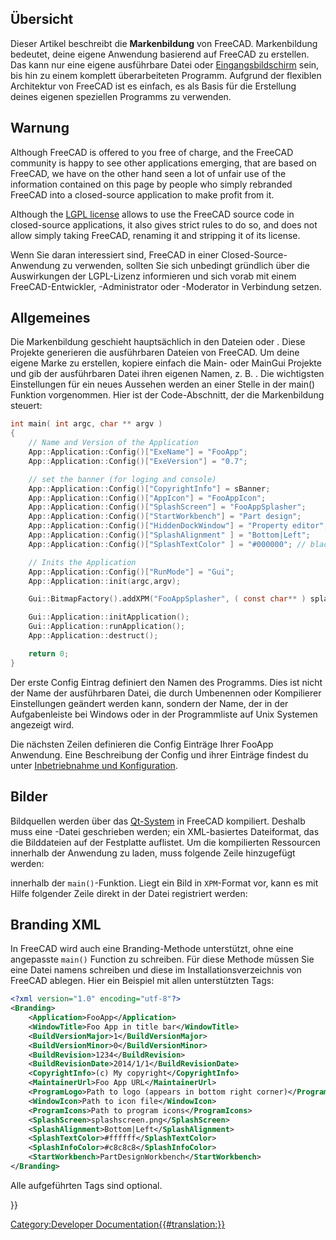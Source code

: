 <languages/>

{{Docnav/de
|[[Continuous_Integration/de|Kontinuierliche Integration]]
|[[Localisation/de|Lokalisierung]]
}}

{{TOCright}}

<span id="Overview"></span>
==Übersicht== 

Dieser Artikel beschreibt die '''Markenbildung''' von FreeCAD. Markenbildung bedeutet, deine eigene Anwendung basierend auf FreeCAD zu erstellen. Das kann nur eine eigene ausführbare Datei oder [[Splash screen/de|Eingangsbildschirm]] sein, bis hin zu einem komplett überarbeiteten Programm. Aufgrund der flexiblen Architektur von FreeCAD ist es einfach, es als Basis für die Erstellung deines eigenen speziellen Programms zu verwenden.

<span id="Warning"></span>
== Warnung ==

Although FreeCAD is offered to you free of charge, and the FreeCAD community is happy to see other applications emerging, that are based on FreeCAD, we have on the other hand seen a lot of unfair use of the information contained on this page by people who simply rebranded FreeCAD into a closed-source application to make profit from it.

Although the [[License|LGPL license]] allows to use the FreeCAD source code in closed-source applications, it also gives strict rules to do so, and does not allow simply taking FreeCAD, renaming it and stripping it of its license.

Wenn Sie daran interessiert sind, FreeCAD in einer Closed-Source-Anwendung zu verwenden, sollten Sie sich unbedingt gründlich über die Auswirkungen der LGPL-Lizenz informieren und sich vorab mit einem FreeCAD-Entwickler, -Administrator oder -Moderator in Verbindung setzen. 

<span id="General"></span>
== Allgemeines ==

Die Markenbildung geschieht hauptsächlich in den Dateien {{FileName|MainCmd.cpp}} oder {{FileName|MainGui.cpp}}. Diese Projekte generieren die ausführbaren Dateien von FreeCAD. Um deine eigene Marke zu erstellen, kopiere einfach die Main- oder MainGui Projekte und gib der ausführbaren Datei ihren eigenen Namen, z. B. {{FileName|FooApp.exe}}.
Die wichtigsten Einstellungen für ein neues Aussehen werden an einer Stelle in der main() Funktion vorgenommen. Hier ist der Code-Abschnitt, der die Markenbildung steuert:

<!-- WARNING Do not modify the <syntaxhighligh> tag because of "{}" or pipe characters "|" included in the source code of the macro -->
<syntaxhighlight lang="C">
int main( int argc, char ** argv )
{
    // Name and Version of the Application
    App::Application::Config()["ExeName"] = "FooApp";
    App::Application::Config()["ExeVersion"] = "0.7";

    // set the banner (for loging and console)
    App::Application::Config()["CopyrightInfo"] = sBanner;
    App::Application::Config()["AppIcon"] = "FooAppIcon";
    App::Application::Config()["SplashScreen"] = "FooAppSplasher";
    App::Application::Config()["StartWorkbench"] = "Part design";
    App::Application::Config()["HiddenDockWindow"] = "Property editor";
    App::Application::Config()["SplashAlignment" ] = "Bottom|Left";
    App::Application::Config()["SplashTextColor" ] = "#000000"; // black

    // Inits the Application 
    App::Application::Config()["RunMode"] = "Gui";
    App::Application::init(argc,argv);

    Gui::BitmapFactory().addXPM("FooAppSplasher", ( const char** ) splash_screen);

    Gui::Application::initApplication();
    Gui::Application::runApplication();
    App::Application::destruct();

    return 0;
}
</syntaxhighlight>

Der erste Config Eintrag definiert den Namen des Programms. Dies ist nicht der Name der ausführbaren Datei, die durch Umbenennen oder Kompilierer Einstellungen geändert werden kann, sondern der Name, der in der Aufgabenleiste bei Windows oder in der Programmliste auf Unix Systemen angezeigt wird.

Die nächsten Zeilen definieren die Config Einträge Ihrer FooApp Anwendung. Eine Beschreibung der Config und ihrer Einträge findest du unter [[Start up and Configuration/de|Inbetriebnahme und Konfiguration]].

<span id="Images"></span>
== Bilder ==

Bildquellen werden über das [https://doc.qt.io/qt-6/resources.html Qt-System] in FreeCAD kompiliert. Deshalb muss eine {{FileName|.qrc}}-Datei geschrieben werden; ein XML-basiertes Dateiformat, das die Bilddateien auf der Festplatte auflistet. Um die kompilierten Ressourcen innerhalb der Anwendung zu laden, muss folgende Zeile hinzugefügt werden:

{{Code|code=
Q_INIT_RESOURCE(FooApp); 
}}

innerhalb der <tt>main()</tt>-Funktion. Liegt ein Bild in <tt>XPM</tt>-Format vor, kann es mit Hilfe folgender Zeile direkt in der Datei {{FileName|main.cpp}} registriert werden:

{{Code|code=
Gui::BitmapFactory().addXPM("FooAppSplasher", ( const char** ) splash_screen);
}}

== Branding XML ==

In FreeCAD wird auch eine Branding-Methode unterstützt, ohne eine angepasste <tt>main()</tt> Function zu schreiben. Für diese Methode müssen Sie eine Datei namens {{FileName|branding.xml}} schreiben und diese im Installationsverzeichnis von FreeCAD ablegen. Hier ein Beispiel mit allen unterstützten Tags:

<!-- WARNING Do not modify the <syntaxhighligh> tag because of "{}" or pipe characters "|" included in the source code of the macro -->
<syntaxhighlight lang="XML">
<?xml version="1.0" encoding="utf-8"?>
<Branding>
    <Application>FooApp</Application>
    <WindowTitle>Foo App in title bar</WindowTitle>
    <BuildVersionMajor>1</BuildVersionMajor>
    <BuildVersionMinor>0</BuildVersionMinor>
    <BuildRevision>1234</BuildRevision>
    <BuildRevisionDate>2014/1/1</BuildRevisionDate>
    <CopyrightInfo>(c) My copyright</CopyrightInfo>
    <MaintainerUrl>Foo App URL</MaintainerUrl>
    <ProgramLogo>Path to logo (appears in bottom right corner)</ProgramLogo>
    <WindowIcon>Path to icon file</WindowIcon>
    <ProgramIcons>Path to program icons</ProgramIcons>
    <SplashScreen>splashscreen.png</SplashScreen>
    <SplashAlignment>Bottom|Left</SplashAlignment>
    <SplashTextColor>#ffffff</SplashTextColor>
    <SplashInfoColor>#c8c8c8</SplashInfoColor>
    <StartWorkbench>PartDesignWorkbench</StartWorkbench>
</Branding>
</syntaxhighlight>

Alle aufgeführten Tags sind optional.


{{docnav/de
|[[Continuous_Integration/de|Kontinuierliche Integration]]
|[[Localisation/de|Lokalisierung]]
}}

{{Userdocnavi{{#translation:}}}}
[[Category:Developer Documentation{{#translation:}}]]